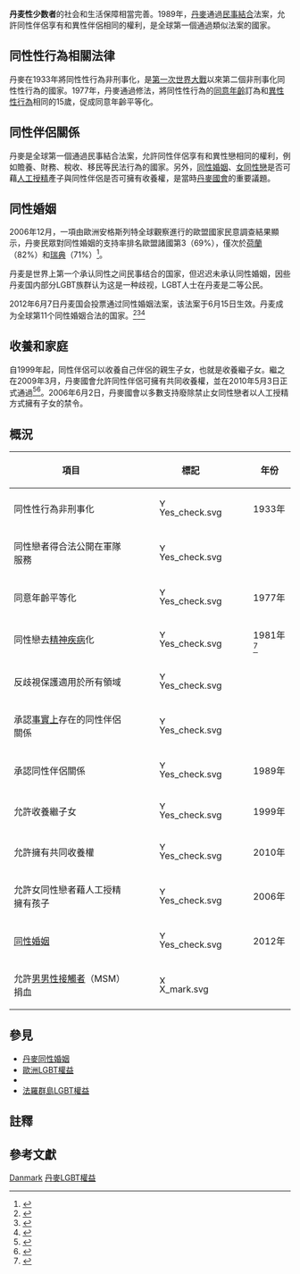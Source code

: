 {{Infobox LGBT rights
| location_header = 丹麥
| image =LGBT flag map of Denmark.svg
| caption = 虹色丹麦地图
| legal_status = 合法（自1933年）<br/>[[同意年齡|同意年齡]]平等（自1977年）
| recognition_of_relationships = [[丹麥同性婚姻|同性婚姻自2012年合法]]
| adoption     = 允許（自2010年）
| military     = [[同性戀者|同性戀者]]可公開[[出櫃|出櫃]]服役
| discrimination_protections = 性別和性傾向的反歧視法令 ([[丹麥LGBT權益#歧視與仇恨罪保護|見下方]])
}}
'''丹麦性少数者'''{{notetag|女同性恋者、男同性恋者、双性恋者与跨性别者（LGBT）等}}的社会和生活保障相當完善。1989年，[[丹麥|丹麥]]通過[[民事結合|民事結合]]法案，允許同性伴侶享有和異性伴侶相同的權利，是全球第一個通過類似法案的國家。

== 同性性行為相關法律 ==
丹麥在1933年將同性性行為非刑事化，是[[第一次世界大戰|第一次世界大戰]]以來第二個非刑事化同性性行為的國家。1977年，丹麥通過修法，將同性性行為的[[同意年齡|同意年齡]]訂為和[[異性性行為|異性性行為]]相同的15歲，促成同意年齡平等化。

== 同性伴侶關係 ==
丹麥是全球第一個通過民事結合法案，允許同性伴侶享有和異性戀相同的權利，例如贍養、財務、稅收、移民等民法行為的國家。另外，[[同性婚姻|同性婚姻]]、[[女同性戀|女同性戀]]是否可藉[[人工授精|人工授精]]產子與同性伴侶是否可擁有收養權，是當時[[丹麥國會|丹麥國會]]的重要議題。

== 同性婚姻 ==

2006年12月，一項由歐洲安格斯列特全球觀察進行的歐盟國家民意調查結果顯示，丹麥民眾對同性婚姻的支持率排名歐盟諸國第3（69%），僅次於[[荷蘭|荷蘭]]（82%）和[[瑞典|瑞典]]（71%）<ref>{{Cite web |url=http://www.365gay.com/Newscon06/12/121806euPoll.htm |title=Europe Split On Gay Marriage |publisher=365Gay.com |language=en |accessdate=2011-04-20 |deadurl=yes |archiveurl=https://web.archive.org/web/20080129053504/http://www.365gay.com/Newscon06/12/121806euPoll.htm |archivedate=2008-01-29 }}</ref>。

丹麦是世界上第一个承认同性之间民事结合的国家，但迟迟未承认同性婚姻，因些丹麦国内部分LGBT族群认为这是一种歧视，LGBT人士在丹麦是二等公民。

2012年6月7日丹麦国会投票通过同性婚姻法案，该法案于6月15日生效。丹麦成为全球第11个同性婚姻合法的国家。<ref>{{Cite web |url=http://cphpost.dk/news/national/updated-gay-marriage-legalised |title=Gay marriage legalised |accessdate=2012-06-08 |archive-date=2012-08-18 |archive-url=https://web.archive.org/web/20120818162542/http://cphpost.dk/news/national/updated-gay-marriage-legalised |dead-url=yes }}</ref><ref>{{Cite web |url=http://www.washingtonpost.com/world/europe/danish-lawmakers-approve-church-weddings-for-same-sex-couples/2012/06/07/gJQAcOAxKV_story.html |title=Danish lawmakers approve church weddings for same-sex couples |accessdate=2012-06-08 |archive-date=2018-12-11 |archive-url=https://web.archive.org/web/20181211120134/https://www.washingtonpost.com/world/europe/danish-lawmakers-approve-church-weddings-for-same-sex-couples/2012/06/07/gJQAcOAxKV_story.html |dead-url=no }}</ref><ref>{{Cite web |url=http://www.dailytelegraph.com.au/news/breaking-news/denmark-approves-gay-weddings-in-church/story-e6freuyi-1226388155168 |title=Denmark approves gay weddings in church |accessdate=2012-06-08 |archive-date=2012-11-10 |archive-url=https://web.archive.org/web/20121110173750/http://www.dailytelegraph.com.au/news/breaking-news/denmark-approves-gay-weddings-in-church/story-e6freuyi-1226388155168 |dead-url=no }}</ref>

== 收養和家庭 ==
自1999年起，同性伴侶可以收養自己伴侶的親生子女，也就是收養繼子女。繼之在2009年3月，丹麥國會允許同性伴侶可擁有共同收養權，並在2010年5月3日正式通過<ref>{{Cite web|url=http://www.365gay.com/news/denmark-oks-adoptions-by-gay-couples/|title=Denmark OKs adoption by gay couples|publisher=365Gay.com|language=en|accessdate=2011-04-20|deadurl=yes|archiveurl=https://www.webcitation.org/5jitHcnBb?url=http://www.365gay.com/news/denmark-oks-adoptions-by-gay-couples/|archivedate=2009-09-12|df=}}</ref><ref>{{Cite web|url=http://www.kleinezeitung.at/nachrichten/politik/2347083/adoptionsrecht-fuer-homosexuelle-daenemark.story|title=KleineZeitung: Gemeinschaftliches Adoptionsrecht für Homosexuelle in Dänemark (german)|publisher=Kleine Zeitung|language=da|accessdate=2011-04-20|deadurl=yes|archiveurl=https://web.archive.org/web/20110716084333/http://www.kleinezeitung.at/nachrichten/politik/2347083/adoptionsrecht-fuer-homosexuelle-daenemark.story|archivedate=2011-07-16}}</ref>。2006年6月2日，丹麥國會以多數支持廢除禁止女同性戀者以人工授精方式擁有子女的禁令。

== 概況 ==

{| class="wikitable"
! 項目
! 標記
! 年份
|-
| 同性性行為非刑事化
| [[Image:Yes_check.svg|15px]] 
! 1933年
|-
| 同性戀者得合法公開在軍隊服務
| [[Image:Yes_check.svg|15px]] 
! 
|-
| 同意年齡平等化
| [[Image:Yes_check.svg|15px]] 
! 1977年
|-
| 同性戀去[[精神疾病|精神疾病]]化
| [[Image:Yes_check.svg|15px]] 
! 1981年<ref>{{cite web|url=http://www.sexogsamfund.dk/Default.aspx?ID=2885|title=Homoseksualitet (Homosexuality)|language=da|publisher=Sexlinjen|accessdate=2010-09-21}}{{dead link|date=2017年11月 |bot=InternetArchiveBot |fix-attempted=yes }}</ref>
|-
| 反歧視保護適用於所有領域
| [[Image:Yes_check.svg|15px]] 
! 
|-
| 承認[[De_facto|事實上]]存在的同性伴侶關係
| [[Image:Yes_check.svg|15px]] 
! 
|-
| 承認同性伴侶關係
| [[Image:Yes_check.svg|15px]] 
! 1989年
|-
| 允許收養繼子女
| [[Image:Yes_check.svg|15px]] 
! 1999年
|-
| 允許擁有共同收養權
| [[Image:Yes_check.svg|15px]] 
! 2010年
|-
| 允許女同性戀者藉人工授精擁有孩子
| [[Image:Yes_check.svg|15px]] 
! 2006年
|-
| [[同性婚姻|同性婚姻]]
| [[Image:Yes_check.svg|15px]] 
! 2012年
|-
| 允許[[男男性接觸者|男男性接觸者]]（MSM）捐血
| [[Image:X_mark.svg|15px]] 
! 
|}

== 參見 ==
{{Portal|LGBT}}
* [[丹麥同性婚姻|丹麥同性婚姻]]
* [[歐洲LGBT權益|歐洲LGBT權益]]
* {{link-en|格陵蘭LGBT權益|LGBT rights in Greenland}}
* [[法羅群島LGBT權益|法羅群島LGBT權益]]

== 註釋 ==
{{Reflist|group=註}}

== 參考文獻 ==
{{Commons category|LGBT in Denmark}}
{{reflist}}
{{LGBT rights in Europe}}
[[Category:欧洲各国LGBT权益|Danmark]]
[[Category:丹麥LGBT權益|]]